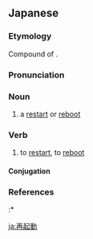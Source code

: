 ==Japanese==
{{ja-kanjitab|yomi=o|さい|き|どう}}

===Etymology===
Compound of {{prefix|lang=ja|sort=きどう|再|tr1=sai|t1=re-|起動|tr2=kidō|t2=startup, boot, launch}}.

===Pronunciation===
{{ja-pron|yomi=o|さいきどう}}

===Noun===
{{ja-noun|さいきどう}}

# a [[restart]] or [[reboot]]

===Verb===
{{ja-verb-suru|さいきどう}}

# to [[restart]], to [[reboot]]

====Conjugation====
{{ja-suru|さいきどう}}

===References===
<references/>
:* {{R:Shogakukan}}

[[ja:再起動]]